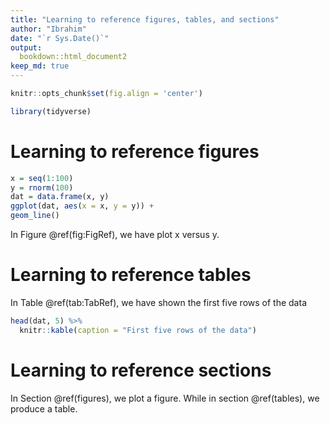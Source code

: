 ```yaml
---
title: "Learning to reference figures, tables, and sections"
author: "Ibrahim"
date: "`r Sys.Date()`"
output:
  bookdown::html_document2
keep_md: true
---
```


```r
knitr::opts_chunk$set(fig.align = 'center')
```

```r
library(tidyverse)
```

# Learning to reference figures {#figures}

```r
x = seq(1:100)
y = rnorm(100)
dat = data.frame(x, y)
ggplot(dat, aes(x = x, y = y)) +
geom_line()
```

In Figure \@ref(fig:FigRef), we have plot x versus y.

# Learning to reference tables {#tables}

In Table \@ref(tab:TabRef), we have shown the first five rows of the data

```r
head(dat, 5) %>% 
  knitr::kable(caption = "First five rows of the data")
```

# Learning to reference sections

In Section \@ref(figures), we plot a figure. While in section \@ref(tables), we produce a table.
